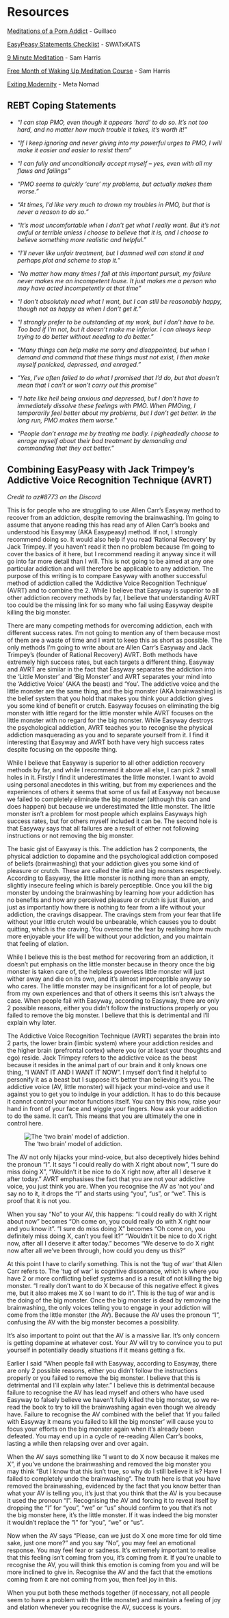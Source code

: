 # Resources {-}

[Meditations of a Porn Addict](resources/meditations.pdf) - Guillaco

[EasyPeasy Statements Checklist](https://pastebin.com/dybv6qkD) - SWATxKATS

[9 Minute Meditation](https://www.youtube.com/watch?v=tw7XBKhZJh4) - Sam Harris

[Free Month of Waking Up Meditation Course](https://share.wakingup.com/a13290) - Sam Harris

[Exiting Modernity](https://meta-nomad.net/exiting-modernity) - Meta Nomad

## REBT Coping Statements {-}

- *“I can stop PMO, even though it appears 'hard' to do so. It’s not too hard, and no matter how much trouble it takes, it’s worth it!”*

- *“If I keep ignoring and never giving into my powerful urges to PMO, I will make it easier and easier to resist them”*

- *“I can fully and unconditionally accept myself -- yes, even with all my flaws and failings”*

- *“PMO seems to quickly 'cure' my problems, but actually makes them worse.”*

- *“At times, I'd like very much to drown my troubles in PMO, but that is never a reason to do so.”*

- *“It's most uncomfortable when I don't get what I really want. But it's not awful or terrible unless I choose to believe that it is, and I choose to believe something more realistic and helpful.”*

- *“I’ll never like unfair treatment, but I damned well can stand it and perhaps plot and scheme to stop it.”*

- *“No matter how many times I fail at this important pursuit, my failure never makes me an incompetent louse. It just makes me a person who may have acted incompetently at that time”*

- *“I don't absolutely need what I want, but I can still be reasonably happy, though not as happy as when I don't get it.”*

- *“I strongly prefer to be outstanding at my work, but I don't have to be. Too bad if I'm not, but it doesn't make me inferior. I can always keep trying to do better without needing to do better.”*

- *“Many things can help make me sorry and disappointed, but when I demand and command that these things must not exist, I then make myself panicked, depressed, and enraged.”*

- *“Yes, I've often failed to do what I promised that I'd do, but that doesn't mean that I can't or won't carry out this promise”*

- *“I hate like hell being anxious and depressed, but I don't have to immediately dissolve these feelings with PMO. When PMOing, I temporarily feel better about my problems, but I don't get better. In the long run, PMO makes them worse.”*

- *“People don't enrage me by treating me badly. I pigheadedly choose to enrage myself about their bad treatment by demanding and commanding that they act better.”*

## Combining EasyPeasy with Jack Trimpey's Addictive Voice Recognition Technique (AVRT) 

*Credit to az#8773 on the Discord*

This is for people who are struggling to use Allen Carr’s Easyway method to recover from an addiction, despite removing the brainwashing. I’m going to assume that anyone reading this has read any of Allen Carr’s books and understood his Easyway (AKA Easypeasy) method. If not, I strongly recommend doing so. It would also help if you read ‘Rational Recovery’ by Jack Trimpey. If you haven’t read it then no problem because I’m going to cover the basics of it here, but I recommend reading it anyway since it will go into far more detail than I will. This is not going to be aimed at any one particular addiction and will therefore be applicable to any addiction. The purpose of this writing is to compare Easyway with another successful method of addiction called the ‘Addictive Voice Recognition Technique’ (AVRT) and to combine the 2. While I believe that Easyway is superior to all other addiction recovery methods by far, I believe that understanding AVRT too could be the missing link for so many who fail using Easyway despite killing the big monster.

There are many competing methods for overcoming addiction, each with different success rates. I’m not going to mention any of them because most of them are a waste of time and I want to keep this as short as possible. The only methods I’m going to write about are Allen Carr’s Easyway and Jack Trimpey’s (founder of Rational Recovery) AVRT. Both methods have extremely high success rates, but each targets a different thing. Easyway and AVRT are similar in the fact that Easyway separates the addiction into the ‘Little Monster’ and ‘Big Monster’ and AVRT separates your mind into the ‘Addictive Voice’ (AKA the beast) and ‘You’. The addictive voice and the little monster are the same thing, and the big monster (AKA brainwashing) is the belief system that you hold that makes you think your addiction gives you some kind of benefit or crutch. Easyway focuses on eliminating the big monster with little regard for the little monster while AVRT focuses on the little monster with no regard for the big monster. While Easyway destroys the psychological addiction, AVRT teaches you to recognise the physical addiction masquerading as you and to separate yourself from it. I find it interesting that Easyway and AVRT both have very high success rates despite focusing on the opposite thing.

While I believe that Easyway is superior to all other addiction recovery methods by far, and while I recommend it above all else, I can pick 2 small holes in it. Firstly I find it underestimates the little monster. I want to avoid using personal anecdotes in this writing, but from my experiences and the experiences of others it seems that some of us fail at Easyway not because we failed to completely eliminate the big monster (although this can and does happen) but because we underestimated the little monster. The little monster isn’t a problem for most people which explains Easyways high success rates, but for others myself included it can be. The second hole is that Easyway says that all failures are a result of either not following instructions or not removing the big monster.

The basic gist of Easyway is this. The addiction has 2 components, the physical addiction to dopamine and the psychological addiction composed of beliefs (brainwashing) that your addiction gives you some kind of pleasure or crutch. These are called the little and big monsters respectively. According to Easyway, the little monster is nothing more than an empty, slightly insecure feeling which is barely perceptible. Once you kill the big monster by undoing the brainwashing by learning how your addiction has no benefits and how any perceived pleasure or crutch is just illusion, and just as importantly how there is nothing to fear from a life without your addiction, the cravings disappear. The cravings stem from your fear that life without your little crutch would be unbearable, which causes you to doubt quitting, which is the craving. You overcome the fear by realising how much more enjoyable your life will be without your addiction, and you maintain that feeling of elation.

While I believe this is the best method for recovering from an addiction, it doesn’t put emphasis on the little monster because in theory once the big monster is taken care of, the helpless powerless little monster will just wither away and die on its own, and it’s almost imperceptible anyway so who cares. The little monster may be insignificant for a lot of people, but from my own experiences and that of others it seems this isn’t always the case. When people fail with Easyway, according to Easyway, there are only 2 possible reasons, either you didn’t follow the instructions properly or you failed to remove the big monster. I believe that this is detrimental and I’ll explain why later.

The Addictive Voice Recognition Technique (AVRT) separates the brain into 2 parts, the lower brain (limbic system) where your addiction resides and the higher brain (prefrontal cortex) where you (or at least your thoughts and ego) reside. Jack Trimpey refers to the addictive voice as the beast because it resides in the animal part of our brain and it only knows one thing, “I WANT IT AND I WANT IT NOW”. I myself don’t find it helpful to personify it as a beast but I suppose it’s better than believing it’s you. The addictive voice (AV, little monster) will hijack your mind-voice and use it against you to get you to indulge in your addiction. It has to do this because it cannot control your motor functions itself. You can try this now, raise your hand in front of your face and wiggle your fingers. Now ask your addiction to do the same. It can’t. This means that you are ultimately the one in control here.

![The 'two brain' model of addiction.](images/avrt.png)

The AV not only hijacks your mind-voice, but also deceptively hides behind the pronoun “I”. It says “I could really do with X right about now”, “I sure do miss doing X”, “Wouldn’t it be nice to do X right now, after all I deserve it after today.” AVRT emphasises the fact that you are not your addictive voice, you just think you are. When you recognise the AV as ‘not you’ and say no to it, it drops the “I” and starts using “you”, “us”, or “we”. This is proof that it is not you.

When you say “No” to your AV, this happens: 
“I could really do with X right about now” becomes “Oh come on, you could really do with X right now and you know it”. “I sure do miss doing X” becomes “Oh come on, you definitely miss doing X, can’t you feel it?” “Wouldn’t it be nice to do X right now, after all I deserve it after today.” becomes “We deserve to do X right now after all we’ve been through, how could you deny us this?”

At this point I have to clarify something. This is not the ‘tug of war’ that Allen Carr refers to. The ‘tug of war’ is cognitive dissonance, which is where you have 2 or more conflicting belief systems and is a result of not killing the big monster. “I really don’t want to do X because of this negative effect it gives me, but it also makes me X so I want to do it”. This is the tug of war and is the doing of the big monster. Once the big monster is dead by removing the brainwashing, the only voices telling you to engage in your addiction will come from the little monster (the AV). Because the AV uses the pronoun “I”, confusing the AV with the big monster becomes a possibility.

It’s also important to point out that the AV is a massive liar. It’s only concern is getting dopamine at whatever cost. Your AV will try to convince you to put yourself in potentially deadly situations if it means getting a fix.

Earlier I said “When people fail with Easyway, according to Easyway, there are only 2 possible reasons, either you didn’t follow the instructions properly or you failed to remove the big monster. I believe that this is detrimental and I’ll explain why later.” I believe this is detrimental because failure to recognise the AV has lead myself and others who have used Easyway to falsely believe we haven’t fully killed the big monster, so we re-read the book to try to kill the brainwashing again even though we already have. Failure to recognise the AV combined with the belief that ‘if you failed with Easyway it means you failed to kill the big monster’ will cause you to focus your efforts on the big monster again when it’s already been defeated. You may end up in a cycle of re-reading Allen Carr’s books, lasting a while then relapsing over and over again.

When the AV says something like “I want to do X now because it makes me X”, if you’ve undone the brainwashing and removed the big monster you may think “But I know that this isn’t true, so why do I still believe it is? Have I failed to completely undo the brainwashing”. The truth here is that you have removed the brainwashing, evidenced by the fact that you know better than what your AV is telling you, it’s just that you think that the AV is you because it used the pronoun “I”. Recognising the AV and forcing it to reveal itself by dropping the “I” for “you”, “we” or “us” should confirm to you that it’s not the big monster here, it’s the little monster. If it was indeed the big monster it wouldn’t replace the “I” for “you”, “we” or “us”.

Now when the AV says “Please, can we just do X one more time for old time sake, just one more?” and you say “No”, you may feel an emotional response. You may feel fear or sadness. It’s extremely important to realise that this feeling isn’t coming from you, it’s coming from it. If you’re unable to recognise the AV, you will think this emotion is coming from you and will be more inclined to give in. Recognise the AV and the fact that the emotions coming from it are not coming from you, then feel joy in this.

When you put both these methods together (if necessary, not all people seem to have a problem with the little monster) and maintain a feeling of joy and elation whenever you recognise the AV, success is yours.
